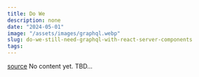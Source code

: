 ```yaml
---
title: Do We
description: none
date: "2024-05-01"
image: "/assets/images/graphql.webp"
slug: do-we-still-need-graphql-with-react-server-components
tags:
---
```

[source](https://hackteam.io/blog/do-need-graphql-now-react-server-components/)
No content yet. TBD...